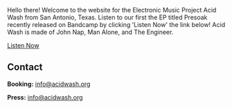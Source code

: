 <Banner />

<Container>

Hello there! Welcome to the website for the Electronic Music Project Acid Wash from San Antonio, Texas. Listen to our first the EP titled Presoak recently released on Bandcamp by clicking 'Listen Now' the link below! Acid Wash is made of John Nap, Man Alone, and The Engineer.

<p className="text-center">
  <a class="gtm-button" href="https://acidwashmusic.bandcamp.com" rel="external">
    Listen Now
  </a>
</p>

<Releases releases={props.releases} />

<Shows shows={props.shows} />

## Contact

<!--
  The `id="contact"` attribute below is for creating internal anchor link.
  You can remove/change it, but make sure you edit the corresponding link
  in src/gatsby-theme-musician/config/navigation.yml
  See: https://learn.freecodecamp.org/responsive-web-design/basic-html-and-html5/link-to-internal-sections-of-a-page-with-anchor-elements/
-->

<div id="contact" className="text-center">

**Booking:** info@acidwash.org

**Press:** info@acidwash.org

</div>

</Container>
